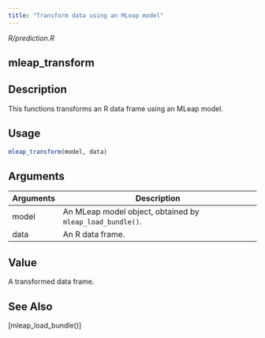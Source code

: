 ```yaml
---
title: "Transform data using an MLeap model"
---
```


*R/prediction.R*

## mleap_transform

## Description
This functions transforms an R data frame using an MLeap model. 


## Usage
```r
mleap_transform(model, data) 
```

## Arguments
|Arguments|Description|
|---|---|
| model | An MLeap model object, obtained by `mleap_load_bundle()`. |
| data | An R data frame. |



## Value
A transformed data frame. 



## See Also
[mleap_load_bundle()] 

